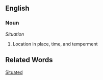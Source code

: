 ==English==
===Noun===
''Situation''
# Location in place, time, and temperment
==Related Words==
[[Situated]]
